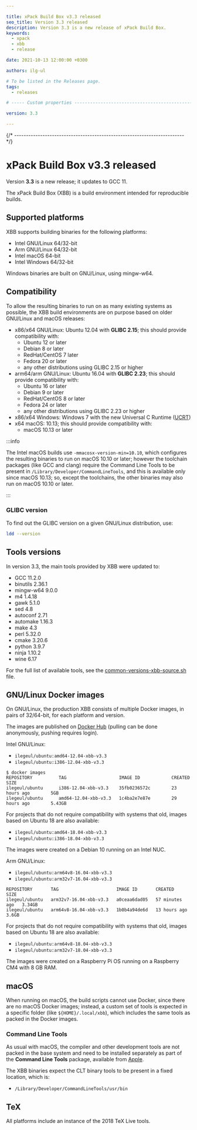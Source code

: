 ```yaml
---

title: xPack Build Box v3.3 released
seo_title: Version 3.3 released
description: Version 3.3 is a new release of xPack Build Box.
keywords:
  - xpack
  - xbb
  - release

date: 2021-10-13 12:00:00 +0300

authors: ilg-ul

# To be listed in the Releases page.
tags:
  - releases

# ----- Custom properties -----------------------------------------------------

version: 3.3

---
```



{/* ------------------------------------------------------------------------ */}

# xPack Build Box v3.3 released

Version **3.3** is a new release; it updates to GCC 11.

<!-- truncate -->

<PageMetadata title={frontMatter.seo_title} />

The xPack Build Box (XBB) is a build environment intended for reproducible builds.

## Supported platforms

XBB supports building binaries for the following platforms:

- Intel GNU/Linux 64/32-bit
- Arm GNU/Linux 64/32-bit
- Intel macOS 64-bit
- Intel Windows 64/32-bit

Windows binaries are built on GNU/Linux, using mingw-w64.

## Compatibility

To allow the resulting binaries to run on as many existing systems
as possible, the XBB build environments are on purpose based on older
GNU/Linux and macOS releases:

- x86/x64 GNU/Linux: Ubuntu 12.04 with **GLIBC 2.15**; this should provide compatibility with:
  - Ubuntu 12 or later
  - Debian 8 or later
  - RedHat/CentOS 7 later
  - Fedora 20 or later
  - any other distributions using GLIBC 2.15 or higher
- arm64/arm GNU/Linux: Ubuntu 16.04 with **GLIBC 2.23**; this should provide compatibility with:
  - Ubuntu 16 or later
  - Debian 9 or later
  - RedHat/CentOS 8 or later
  - Fedora 24 or later
  - any other distributions using GLIBC 2.23 or higher
- x86/x64 Windows: Windows 7 with the new Universal C Runtime
  ([UCRT](https://support.microsoft.com/en-us/topic/update-for-universal-c-runtime-in-windows-c0514201-7fe6-95a3-b0a5-287930f3560c))
- x64 macOS: 10.13; this should provide compatibility with:
  - macOS 10.13 or later

:::info

The Intel macOS builds
use `-mmacosx-version-min=10.10`, which configures the resulting
binaries to run on macOS 10.10 or later; however the toolchain packages
(like GCC and clang) require the Command Line Tools to be present in
`/Library/Developer/CommandLineTools`, and this is available only since
macOS 10.13; so, except the toolchains, the other binaries may also
run on macOS 10.10 or later.

:::

### GLIBC version

To find out the GLIBC version on a given GNU/Linux distribution, use:

```sh
ldd --version
```

## Tools versions

In version 3.3, the main tools provided by XBB were updated to:

- GCC 11.2.0
- binutils 2.36.1
- mingw-w64 9.0.0
- m4 1.4.18
- gawk 5.1.0
- sed 4.8
- autoconf 2.71
- automake 1.16.3
- make 4.3
- perl 5.32.0
- cmake 3.20.6
- python 3.9.7
- ninja 1.10.2
- wine 6.17

For the full list of available tools, see the
[common-versions-xbb-source.sh](https://github.com/xpack/xpack-build-box/blob/master/helper/common-versions-xbb-source.sh) file.

## GNU/Linux Docker images

On GNU/Linux, the production XBB consists of multiple Docker images,
in pairs of 32/64-bit, for each platform and version.

The images are published on
[Docker Hub](https://hub.docker.com/repository/docker/ilegeul/ubuntu)
(pulling can be done anonymously, pushing requires login).

Intel GNU/Linux:

- `ilegeul/ubuntu:amd64-12.04-xbb-v3.3`
- `ilegeul/ubuntu:i386-12.04-xbb-v3.3`

```console
$ docker images
REPOSITORY          TAG                    IMAGE ID            CREATED             SIZE
ilegeul/ubuntu      i386-12.04-xbb-v3.3    35fb0236572c        23 hours ago        5GB
ilegeul/ubuntu      amd64-12.04-xbb-v3.3   1c4ba2e7e87e        29 hours ago        5.43GB
```

For projects that do not require compatibility with systems that old,
images based on Ubuntu 18 are also available:

- `ilegeul/ubuntu:amd64-18.04-xbb-v3.3`
- `ilegeul/ubuntu:i386-18.04-xbb-v3.3`

The images were created on a Debian 10
running on an Intel NUC.

Arm GNU/Linux:

- `ilegeul/ubuntu:arm64v8-16.04-xbb-v3.3`
- `ilegeul/ubuntu:arm32v7-16.04-xbb-v3.3`

```console
REPOSITORY       TAG                      IMAGE ID       CREATED          SIZE
ilegeul/ubuntu   arm32v7-16.04-xbb-v3.3   a0ceaa6dad05   57 minutes ago   3.34GB
ilegeul/ubuntu   arm64v8-16.04-xbb-v3.3   1b0b4a94de6d   13 hours ago     3.6GB
```

For projects that do not require compatibility with systems that old,
images based on Ubuntu 18 are also available:

- `ilegeul/ubuntu:arm64v8-18.04-xbb-v3.3`
- `ilegeul/ubuntu:arm32v7-18.04-xbb-v3.3`

The images were created on a Raspberry Pi OS
running on a Raspberry CM4 with 8 GB RAM.

## macOS

When running on macOS, the build scripts cannot use Docker, since there
are no macOS Docker images; instead,
a custom set of tools is expected in a specific folder
(like `${HOME}/.local/xbb`),
which includes the same tools as packed in the Docker images.

### Command Line Tools

As usual with macOS, the compiler and other development tools are not
packed in the base system and need to be installed separately as part of the
**Command Line Tools** package, available from
[Apple](https://developer.apple.com).

The XBB binaries expect the CLT binary tools to be present in a
fixed location, which is:

- `/Library/Developer/CommandLineTools/usr/bin`

## TeX

All platforms include an instance of the 2018 TeX Live tools.
